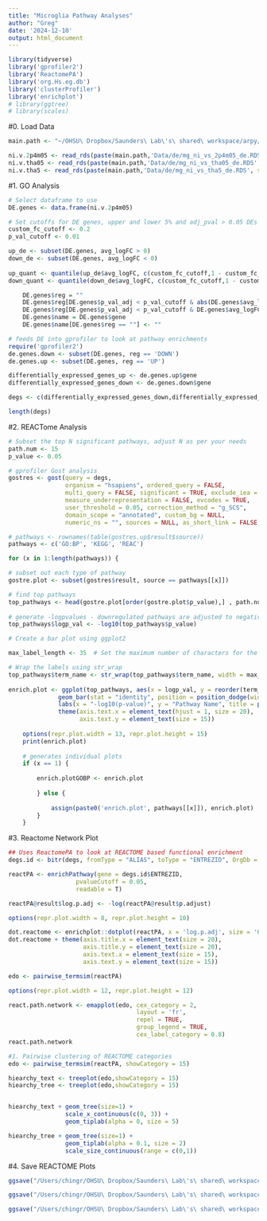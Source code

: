 ```yaml
---
title: "Microglia Pathway Analyses"
author: "Greg"
date: '2024-12-10'
output: html_document
---
```


```r
library(tidyverse)
library('gprofiler2')
library('ReactomePA')
library('org.Hs.eg.db')
library('clusterProfiler')
library('enrichplot')
# library(ggtree)
# library(scales)
```

#0. Load Data
```r
main.path <- "~/OHSU\ Dropbox/Saunders\ Lab\'s\ shared\ workspace/arpy/manuscripts/2023_Thai2P4M_FeigeYoung/ms_analyses/2_greg_analysis/"

ni.v.2p4m05 <- read_rds(paste(main.path,'Data/de/mg_ni_vs_2p4m05_de.RDS', sep = ''))
ni.v.tha05 <- read_rds(paste(main.path,'Data/de/mg_ni_vs_tha05_de.RDS', sep = ''))
ni.v.tha5 <- read_rds(paste(main.path,'Data/de/mg_ni_vs_tha5_de.RDS', sep = ''))

```

#1. GO Analysis
```r

# Select dataframe to use
DE.genes <- data.frame(ni.v.2p4m05)

# Set cutoffs for DE genes, upper and lower 5% and adj_pval > 0.05 DEs
custom_fc_cutoff <- 0.2
p_val_cutoff <- 0.01 

up_de <- subset(DE.genes, avg_logFC > 0)
down_de <- subset(DE.genes, avg_logFC < 0)
    
up_quant <- quantile(up_de$avg_logFC, c(custom_fc_cutoff,1 - custom_fc_cutoff))
down_quant <- quantile(down_de$avg_logFC, c(custom_fc_cutoff,1 - custom_fc_cutoff))

    DE.genes$reg = ""
    DE.genes$reg[DE.genes$p_val_adj < p_val_cutoff & abs(DE.genes$avg_logFC) > up_quant[[2]] & DE.genes$avg_logFC > 0] <- "UP"
    DE.genes$reg[DE.genes$p_val_adj < p_val_cutoff & DE.genes$avg_logFC > down_quant[[1]] & DE.genes$avg_logFC < 0] <- "DOWN"
    DE.genes$name = DE.genes$gene
    DE.genes$name[DE.genes$reg == ""] <- ""

# feeds DE into gprofiler to look at pathway enrichments
require('gprofiler2')
de.genes.down <- subset(DE.genes, reg == 'DOWN')
de.genes.up <- subset(DE.genes, reg == 'UP')

differentially_expressed_genes_up <- de.genes.up$gene
differentially_expressed_genes_down <- de.genes.down$gene

degs <- c(differentially_expressed_genes_down,differentially_expressed_genes_up)

length(degs)
```

#2. REACTome Analysis
```r
# Subset the top N significant pathways, adjust N as per your needs
path.num <- 15
p_value <- 0.05

# gprofiler Gost analysis
gostres <- gost(query = degs, 
                organism = "hsapiens", ordered_query = FALSE, 
                multi_query = FALSE, significant = TRUE, exclude_iea = FALSE, 
                measure_underrepresentation = FALSE, evcodes = TRUE, 
                user_threshold = 0.05, correction_method = "g_SCS", 
                domain_scope = "annotated", custom_bg = NULL, 
                numeric_ns = "", sources = NULL, as_short_link = FALSE, highlight = TRUE)

# pathways <- rownames(table(gostres.up$result$source))
pathways <- c('GO:BP', 'KEGG', 'REAC')

for (x in 1:length(pathways)) {

# subset out each type of pathway
gostre.plot <- subset(gostres$result, source == pathways[[x]])

# find top pathways
top_pathways <- head(gostre.plot[order(gostre.plot$p_value),] , path.num)
    
# generate -logpvalues - downregulated pathways are adjusted to negative logp_vals for plotting purposes only
top_pathways$logp_val <- -log10(top_pathways$p_value)

# Create a bar plot using ggplot2

max_label_length <- 35  # Set the maximum number of characters for the labels

# Wrap the labels using str_wrap
top_pathways$term_name <- str_wrap(top_pathways$term_name, width = max_label_length)
        
enrich.plot <- ggplot(top_pathways, aes(x = logp_val, y = reorder(term_name, logp_val))) +
              geom_bar(stat = "identity", position = position_dodge(width = 0.9)) +
              labs(x = "-log10(p-value)", y = "Pathway Name", title = paste(pathways[[x]],"Enriched Pathways", sep = ' ')) +
              theme(axis.text.x = element_text(hjust = 1, size = 20),
                    axis.text.y = element_text(size = 15))
    
    options(repr.plot.width = 13, repr.plot.height = 15)
    print(enrich.plot)
    
    # generates individual plots
    if (x == 1) {
        
        enrich.plotGOBP <- enrich.plot
        
        } else {
        
            assign(paste0('enrich.plot', pathways[[x]]), enrich.plot)
        }
    }

```

#3. Reactome Network Plot
```r

## Uses ReactomePA to look at REACTOME based functional enrichment
degs.id <- bitr(degs, fromType = "ALIAS", toType = "ENTREZID", OrgDb = "org.Hs.eg.db")

reactPA <- enrichPathway(gene = degs.id$ENTREZID,
                   pvalueCutoff = 0.05, 
                   readable = T)

reactPA@result$log.p.adj <- -log(reactPA@result$p.adjust)

options(repr.plot.width = 8, repr.plot.height = 10)

dot.reactome <- enrichplot::dotplot(reactPA, x = 'log.p.adj', size = 'GeneRatio', showCategory = 15)
dot.reactome + theme(axis.title.x = element_text(size = 20),               # X-axis label size
                     axis.title.y = element_text(size = 20),               # Y-axis label size
                     axis.text.x = element_text(size = 15),                # X-axis tick mark size
                     axis.text.y = element_text(size = 15))

edo <- pairwise_termsim(reactPA)

options(repr.plot.width = 12, repr.plot.height = 12)

react.path.network <- emapplot(edo, cex_category = 2, 
                                    layout = 'fr', 
                                    repel = TRUE,
                                    group_legend = TRUE,
                                    cex_label_category = 0.8)
react.path.network

#1. Pairwise clustering of REACTOME categories
edo <- pairwise_termsim(reactPA, showCategory = 15)

hiearchy_text <- treeplot(edo,showCategory = 15)
hiearchy_tree <- treeplot(edo,showCategory = 15)


hiearchy_text + geom_tree(size=1) +
                scale_x_continuous(c(0, 3)) +
                geom_tiplab(alpha = 0, size = 5)

hiearchy_tree + geom_tree(size=1) +
                geom_tiplab(alpha = 0.1, size = 2)
                scale_size_continuous(range = c(0,1))

```

#4. Save REACTOME Plots
```r
ggsave("/Users/chingr/OHSU\ Dropbox/Saunders\ Lab\'s\ shared\ workspace/arpy/manuscripts/2023_Thai2P4M_FeigeYoung/ms_analyses/2_greg_analysis/Plots/2_microglia_fc_reactome/reactome_ni_vs_tha5.png", plot = dot.reactome, width = 7, height= 9, units='in', dpi=600, device = "png")

ggsave("/Users/chingr/OHSU\ Dropbox/Saunders\ Lab\'s\ shared\ workspace/arpy/manuscripts/2023_Thai2P4M_FeigeYoung/ms_analyses/2_greg_analysis/Plots/2_microglia_fc_reactome/hierarchy_tree.png", plot = hiearchy_tree, width = 10, height= 3, units='in', dpi=600, device = "png")

ggsave("/Users/chingr/OHSU\ Dropbox/Saunders\ Lab\'s\ shared\ workspace/arpy/manuscripts/2023_Thai2P4M_FeigeYoung/ms_analyses/2_greg_analysis/Plots/2_microglia_fc_reactome/hierarchy_text.png", plot = hiearchy_text, width = 15, height= 4.5, units='in', dpi=600, device = "png")

```
